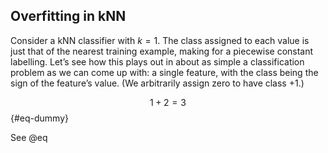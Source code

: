 ## Overfitting in kNN

Consider a kNN classifier with $k=1$. The class assigned to each value is just that of the nearest training example, making for a piecewise constant labelling. Let's see how this plays out in about as simple a classification problem as we can come up with: a single feature, with the class being the sign of the feature's value. (We arbitrarily assign zero to have class $+1$.) 

$$
1 + 2 = 3
$$ {#eq-dummy}

See @eq
